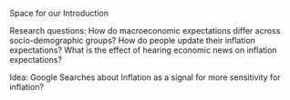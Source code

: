 Space for our Introduction


Research questions: 
 How do macroeconomic expectations differ across socio-demographic groups?
 How do people update their inflation expectations?
 What is the effect of hearing economic news on inflation expectations?
 
 
 
Idea: Google Searches about Inflation as a signal for more sensitivity for inflation? 